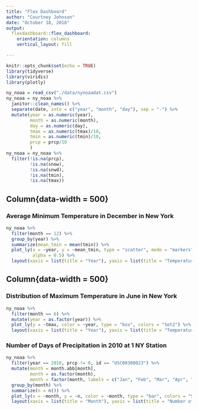 ```yaml
---
title: "Flex Dashboard"
author: "Courtney Johnson"
date: "October 18, 2018"
output: 
  flexdashboard::flex_dashboard:
    orientation: columns
    vertical_layout: fill

---
```


```r
knitr::opts_chunk$set(echo = TRUE)
library(tidyverse)
library(viridis)
library(plotly)
```



```r
ny_noaa = read_csv("./data/nynoaadat.csv") 
ny_noaa = ny_noaa %>%
  janitor::clean_names() %>%
  separate(date, into = c("year", "month", "day"), sep = "-") %>%
  mutate(year = as.numeric(year), 
         month = as.numeric(month), 
         day = as.numeric(day), 
         tmax = as.numeric(tmax)/10, 
         tmin = as.numeric(tmin)/10,
         prcp = prcp/10
         )
ny_noaa = ny_noaa %>%
  filter(!is.na(prcp),
         !is.na(snow),
         !is.na(snwd),
         !is.na(tmin),
         !is.na(tmax))
```

Column{data-width = 500}
-----------------------------------------------------------------------

### Average Minimum Temperature in December in New York

```r
ny_noaa %>%
  filter(month == 12) %>%
  group_by(year) %>%
  summarize(mean_tmin = mean(tmin)) %>%
  plot_ly(x = ~year, y = ~mean_tmin, type = "scatter", mode = "markers", 
          alpha = 0.5) %>%
  layout(xaxis = list(title = "Year"), yaxis = list(title = "Temperature (Celsius)"))
```

Column{data-width = 500}
-----------------------------------------------------------------------

### Distribution of Maximum Temperature in June in New York

```r
ny_noaa %>%
  filter(month == 6) %>%
  mutate(year = as.factor(year)) %>%
  plot_ly(y = ~tmax, color = ~year, type = "box", colors = "Set2") %>%
  layout(xaxis = list(title = "Year"), yaxis = list(title = "Temperature (Celsius)"))
```

### Number of Days of Precipitation in 2010 at 1 NY Station

```r
ny_noaa %>%
  filter(year == 2010, prcp != 0, id == "USC00300023") %>%
  mutate(month = month.abb[month],
         month = as.factor(month), 
         month = factor(month, labels = c("Jan", "Feb", "Mar", "Apr", "May", "Jun", "Jul", "Aug", "Sep", "Oct", "Nov", "Dec"))) %>%
  group_by(month) %>%
  summarize(n = n()) %>%
  plot_ly(x = ~month, y = ~n, color = ~month, type = "bar", colors = "Set2") %>%
  layout(xaxis = list(title = "Month"), yaxis = list(title = "Number of Days"))
```


